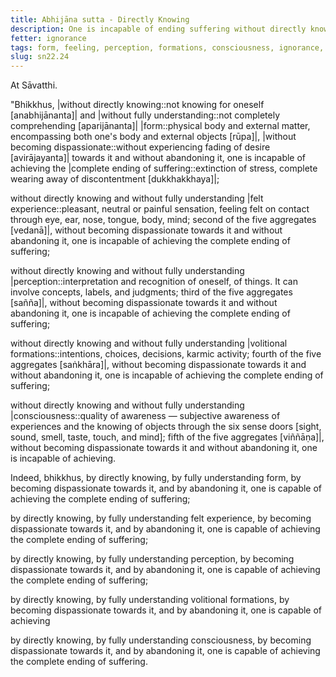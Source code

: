 ```yaml
---
title: Abhijāna sutta - Directly Knowing
description: One is incapable of ending suffering without directly knowing and fully understanding the five aggregates, without becoming dispassionate towards them and without abandoning them.
fetter: ignorance
tags: form, feeling, perception, formations, consciousness, ignorance, direct knowing, full understanding, dispassion, abandoning, letting go, sn, sn22-34, sn22
slug: sn22.24
---
```


At Sāvatthi.

"Bhikkhus, \|without directly knowing::not knowing for oneself [anabhijānanta]| and \|without fully understanding::not completely comprehending [aparijānanta]| |form::physical body and external matter, encompassing both one's body and external objects [rūpa]|, \|without becoming dispassionate::without experiencing fading of desire [avirājayanta]| towards it and without abandoning it, one is incapable of achieving the \|complete ending of suffering::extinction of stress, complete wearing away of discontentment [dukkhakkhaya]|;

without directly knowing and without fully understanding \|felt experience::pleasant, neutral or painful sensation, feeling felt on contact through eye, ear, nose, tongue, body, mind; second of the five aggregates [vedanā]|, without becoming dispassionate towards it and without abandoning it, one is incapable of achieving the complete ending of suffering;

without directly knowing and without fully understanding |perception::interpretation and recognition of oneself, of things. It can involve concepts, labels, and judgments; third of the five aggregates [sañña]|, without becoming dispassionate towards it and without abandoning it, one is incapable of achieving the complete ending of suffering;

without directly knowing and without fully understanding \|volitional formations::intentions, choices, decisions, karmic activity; fourth of the five aggregates [saṅkhāra]|, without becoming dispassionate towards it and without abandoning it, one is incapable of achieving the complete ending of suffering;

without directly knowing and without fully understanding |consciousness::quality of awareness — subjective awareness of experiences and the knowing of objects through the six sense doors [sight, sound, smell, taste, touch, and mind]; fifth of the five aggregates [viññāṇa]|, without becoming dispassionate towards it and without abandoning it, one is incapable of achieving.

Indeed, bhikkhus, by directly knowing, by fully understanding form, by becoming dispassionate towards it, and by abandoning it, one is capable of achieving the complete ending of suffering;

by directly knowing, by fully understanding felt experience, by becoming dispassionate towards it, and by abandoning it, one is capable of achieving the complete ending of suffering;

by directly knowing, by fully understanding perception, by becoming dispassionate towards it, and by abandoning it, one is capable of achieving the complete ending of suffering;

by directly knowing, by fully understanding volitional formations, by becoming dispassionate towards it, and by abandoning it, one is capable of achieving

by directly knowing, by fully understanding consciousness, by becoming dispassionate towards it, and by abandoning it, one is capable of achieving the complete ending of suffering.